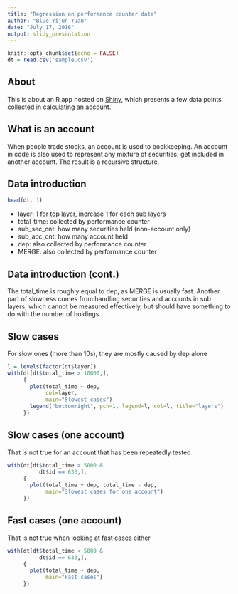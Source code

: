 ```yaml
---
title: "Regression on performance counter data"
author: "Blue Yijun Yuan"
date: "July 17, 2016"
output: slidy_presentation
---
```


```r
knitr::opts_chunk$set(echo = FALSE)
dt = read.csv('sample.csv')
```

## About

This is about an R app hosted on [Shiny](https://bbbush.shinyapps.io/dss-devdataprod-20160620/), which presents a few data points collected in calculating an account.

## What is an account
When people trade stocks, an account is used to bookkeeping. An account in code is also used to represent any mixture of securities, get included in another account. The result is a recursive structure.

## Data introduction
```r
head(dt, 1)
```
- layer: 1 for top layer, increase 1 for each sub layers
- total_time: collected by performance counter
- sub_sec_cnt: how many securities held (non-account only)
- sub_acc_cnt: how many account held
- dep: also collected by performance counter
- MERGE: also collected by performance counter

## Data introduction (cont.)

The total_time is roughly equal to dep, as MERGE is usually fast. Another part of slowness comes from handling securities and accounts in sub layers, which cannot be measured effectively, but should have something to do with the number of holdings.

## Slow cases

For slow ones (more than 10s), they are mostly caused by dep alone
```r
l = levels(factor(dt$layer))
with(dt[dt$total_time > 10000,],
     {
       plot(total_time ~ dep,
            col=layer,
            main="Slowest cases")
       legend("bottomright", pch=1, legend=l, col=l, title="layers")
     })
```

## Slow cases (one account)

That is not true for an account that has been repeatedly tested
```r
with(dt[dt$total_time > 5000 &
          dt$id == 633,],
     {
       plot(total_time + dep, total_time - dep,
            main="Slowest cases for one account")
     })
```


## Fast cases (one account)

That is not true when looking at fast cases either
```r
with(dt[dt$total_time < 5000 &
          dt$id == 633,],
     {
       plot(total_time ~ dep,
            main="Fast cases")
     })
```

